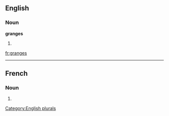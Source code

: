 
==English==

===Noun===
'''granges'''

# {{plural of|[[grange]]}}

[[Category:English plurals]]

[[fr:granges]]

----
==French==

===Noun===
{{infl|fr|plural}} {{f|p}}

# {{plural of|grange|lang=French}}


{{rfc-auto}}